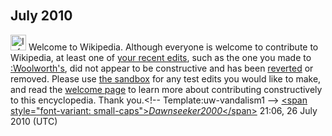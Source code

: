 <article id="28162547" title=User talk:Jackcakebread>
	<talkpage id="28162547" title="User talk:Jackcakebread">
== July 2010 ==
[[File:Information.svg|25px|alt=]] Welcome to Wikipedia. Although everyone is welcome to contribute to Wikipedia, at least one of [[Special:Contributions/Jackcakebread|your recent edits]], such as the one you made to [[:Woolworth's]], did not appear to be constructive and has been [[Help:Reverting|reverted]] or removed. Please use [[Wikipedia:Sandbox|the sandbox]] for any test edits you would like to make, and read the [[Wikipedia:Welcoming committee/Welcome to Wikipedia|welcome page]] to learn more about contributing constructively to this encyclopedia. Thank you.&lt;!-- Template:uw-vandalism1 --&gt; [[User talk:Dawnseeker2000 |&lt;span style=&quot;font-variant: small-caps&quot;&gt;''Dawnseeker2000 ''&lt;/span&gt;]] 21:06, 26 July 2010 (UTC)
	</talkpage>
</article>
